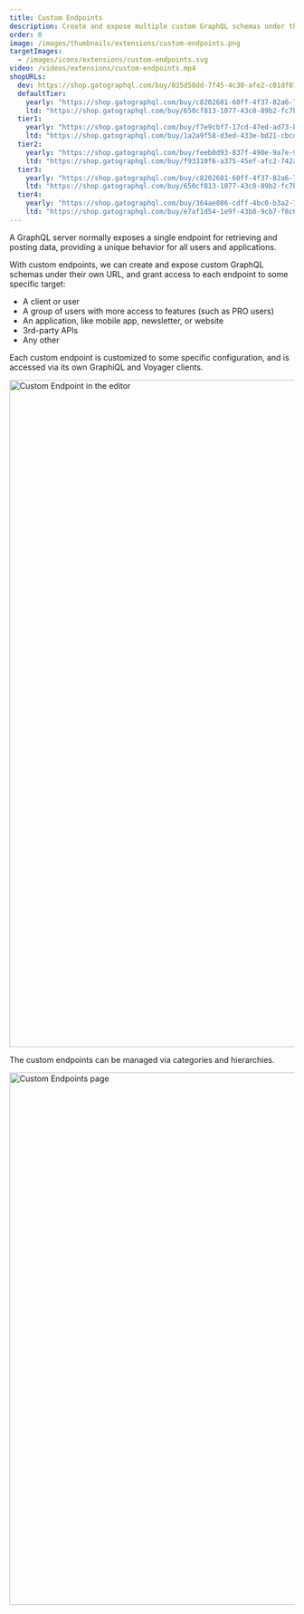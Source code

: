 ```yaml
---
title: Custom Endpoints
description: Create and expose multiple custom GraphQL schemas under their own URL, for different users, applications, external services, or other.
order: 0
image: /images/thumbnails/extensions/custom-endpoints.png
targetImages:
  - /images/icons/extensions/custom-endpoints.svg
video: /videos/extensions/custom-endpoints.mp4
shopURLs:
  dev: https://shop.gatographql.com/buy/035d58dd-7f45-4c30-afe2-c01df0141cad
  defaultTier:
    yearly: "https://shop.gatographql.com/buy/c8202681-60ff-4f37-82a6-797281f35724"
    ltd: "https://shop.gatographql.com/buy/650cf813-1077-43c8-89b2-fc7b49d34a21"
  tier1:
    yearly: "https://shop.gatographql.com/buy/f7e9cbf7-17cd-47ed-ad73-b72820590348"
    ltd: "https://shop.gatographql.com/buy/1a2a9f58-d3ed-433e-bd21-cbcdcb6edacd"
  tier2:
    yearly: "https://shop.gatographql.com/buy/feeb0d93-837f-490e-9a7e-97fdd8b07826"
    ltd: "https://shop.gatographql.com/buy/f93310f6-a375-45ef-afc2-742a29f88f0b"
  tier3:
    yearly: "https://shop.gatographql.com/buy/c8202681-60ff-4f37-82a6-797281f35724"
    ltd: "https://shop.gatographql.com/buy/650cf813-1077-43c8-89b2-fc7b49d34a21"
  tier4:
    yearly: "https://shop.gatographql.com/buy/364ae086-cdff-4bc0-b3a2-7c46ca6781f2"
    ltd: "https://shop.gatographql.com/buy/e7af1d54-1e9f-43b8-9cb7-f8c6bfb01a97"
---
```


A GraphQL server normally exposes a single endpoint for retrieving and posting data, providing a unique behavior for all users and applications.

With custom endpoints, we can create and expose custom GraphQL schemas under their own URL, and grant access to each endpoint to some specific target:

- A client or user
- A group of users with more access to features (such as PRO users)
- An application, like mobile app, newsletter, or website
- 3rd-party APIs
- Any other

Each custom endpoint is customized to some specific configuration, and is accessed via its own GraphiQL and Voyager clients.

<Image
  src="/assets/guides/upstream/custom-endpoint.png"
  width="1024"
  height="1178"
  alt="Custom Endpoint in the editor"
  caption="Custom Endpoint in the editor"
/>

The custom endpoints can be managed via categories and hierarchies.

<Image
  src="/assets/guides/upstream/custom-endpoints-page.png"
  width="1024"
  height="940"
  alt="Custom Endpoints page"
  caption="Custom Endpoints page"
/>
